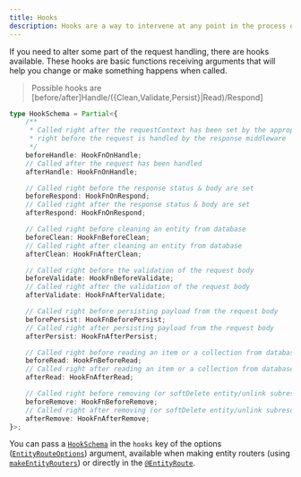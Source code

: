 ```yaml
---
title: Hooks
description: Hooks are a way to intervene at any point in the process of a request handling.
---
```


If you need to alter some part of the request handling, there are hooks available. These hooks are basic functions
receiving arguments that will help you change or make something happens when called.

> Possible hooks are [before/after]Handle/({Clean,Validate,Persist}|Read)/Respond]

```typescript
type HookSchema = Partial<{
    /**
     * Called right after the requestContext has been set by the appropriate middleware &
     * right before the request is handled by the response middleware
     */
    beforeHandle: HookFnOnHandle;
    // Called after the request has been handled
    afterHandle: HookFnOnHandle;

    // Called right before the response status & body are set
    beforeRespond: HookFnOnRespond;
    // Called right after the response status & body are set
    afterRespond: HookFnOnRespond;

    // Called right before cleaning an entity from database
    beforeClean: HookFnBeforeClean;
    // Called right after cleaning an entity from database
    afterClean: HookFnAfterClean;

    // Called right before the validation of the request body
    beforeValidate: HookFnBeforeValidate;
    // Called right after the validation of the request body
    afterValidate: HookFnAfterValidate;

    // Called right before persisting payload from the request body
    beforePersist: HookFnBeforePersist;
    // Called right after persisting payload from the request body
    afterPersist: HookFnAfterPersist;

    // Called right before reading an item or a collection from database
    beforeRead: HookFnBeforeRead;
    // Called right after reading an item or a collection from database
    afterRead: HookFnAfterRead;

    // Called right before removing (or softDelete entity/unlink subresource) an entity from database
    beforeRemove: HookFnBeforeRemove;
    // Called right after removing (or softDelete entity/unlink subresource) an entity from database
    afterRemove: HookFnAfterRemove;
}>;
```

You can pass a [`HookSchema`](/definitions#hookschema) in the `hooks` key of the options
([`EntityRouteOptions`](/definitions#entityrouteoptions)) argument, available when making entity routers (using
[`makeEntityRouters`](/definitions#makeentityrouters)) or directly in the [`@EntityRoute`](/definitions#entityroute).
